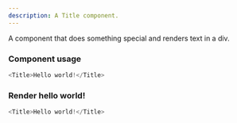 ```yaml
---
description: A Title component.
---
```



A component that does something special and renders text in a div.

### Component usage
```js
<Title>Hello world!</Title>
```

### Render hello world!

```js live
<Title>Hello world!</Title>
```
